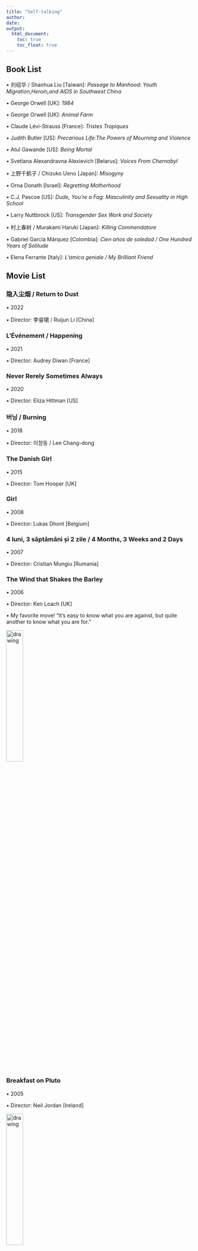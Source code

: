 ```yaml
---
title: "Self-talking"
author: 
date: 
output: 
  html_document:
    toc: true
    toc_float: true
---
```


## Book List

• 刘绍华 / Shaohua Liu [Taiwan]: *Passage to Manhood: Youth Migration,Heroin,and AIDS in Southwest China* 

• George Orwell [UK]: *1984*

• George Orwell [UK]: *Animal Farm*

• Claude Lévi-Strauss [France]: *Tristes Tropiques*

• Judith Butler [US]: *Precarious Life:The Powers of Mourning and Violence*

• Atul Gawande [US]: *Being Mortal*

• Svetlana Alexandravna Alexievich [Belarus]: *Voices From Chernobyl*

• 上野千鹤子 / Chizuko Ueno [Japan]: *Misogyny*

• Orna Donath [Israel]: *Regretting Motherhood*

• C.J. Pascoe [US]: *Dude, You’re a Fag: Masculinity and Sexuality in High School*

• Larry Nuttbrock [US]: *Transgender Sex Work and Society*

• 村上春树 / Murakami Haruki [Japan]: *Killing Commendatore*

• Gabriel García Márquez [Colombia]: *Cien años de soledad / One Hundred Years of Solitude*

• Elena Ferrante [Italy]: *L'amica geniale / My Brilliant Friend*

## Movie List

### 隐入尘烟 / Return to Dust

• 2022

• Director: 李睿珺 / Ruijun Li [China]

### L'Événement / Happening

• 2021

• Director: Audrey Diwan [France]

### Never Rerely Sometimes Always

• 2020

• Director: Eliza Hittman [US]

### 버닝 / Burning

• 2018

• Director: 이창동 / Lee Chang-dong

### The Danish Girl

• 2015

• Director: Tom Hooper [UK]

### Girl

• 2008

• Director: Lukas Dhont [Belgium]

### 4 luni, 3 săptămâni și 2 zile / 4 Months, 3 Weeks and 2 Days

• 2007

• Director: Cristian Mungiu [Rumania]

### The Wind that Shakes the Barley


• 2006

• Director: Ken Loach [UK]

• My favorite move! “It's easy to know what you are against, but quite another to know what you are for.”

<div align="left">
<img src="https://raw.githubusercontent.com/Pixaoxiuxia/blog-figs/main/picgo/202211162140769.jpg" alt="drawing" width="30%" />
</div>

### Breakfast on Pluto

• 2005

• Director: Neil Jordan [Ireland]

<div align="left">
<img src="https://raw.githubusercontent.com/Pixaoxiuxia/blog-figs/main/picgo/202211162159769.png" alt="drawing" width="30%" />
</div>

